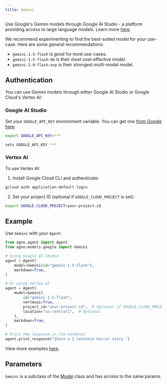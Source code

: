 ```yaml
---
title: Gemini
---
```


Use Google's Gemini models through Google AI Studio - a platform providing access to large language models. Learn more [here](https://ai.google.dev/aistudio).

We recommend experimenting to find the best-suited model for your use-case. Here are some general recommendations:

- `gemini-1.5-flash` is good for most use-cases.
- `gemini-1.5-flash-8b` is their most cost-effective model.
- `gemini-2.0-flash-exp` is their strongest multi-modal model.

## Authentication

You can use Gemini models through either Google AI Studio or Google Cloud's Vertex AI:

### Google AI Studio

Set your `GOOGLE_API_KEY` environment variable. You can get one [from Google here](https://ai.google.dev/aistudio).

<CodeGroup>

```bash Mac
export GOOGLE_API_KEY=***
```

```bash Windows
setx GOOGLE_API_KEY ***
```

</CodeGroup>

### Vertex AI

To use Vertex AI:

1. Install Google Cloud CLI and authenticate:
```bash
gcloud auth application-default login
```

2. Set your project ID (optional if `GOOGLE_CLOUD_PROJECT` is set):
```bash
export GOOGLE_CLOUD_PROJECT=your-project-id
```

## Example

Use `Gemini` with your `Agent`:

<CodeGroup>

```python agent.py
from agno.agent import Agent
from agno.models.google import Gemini

# Using Google AI Studio
agent = Agent(
    model=Gemini(id="gemini-1.5-flash"),
    markdown=True,
)

# Or using Vertex AI
agent = Agent(
    model=Gemini(
        id="gemini-1.5-flash",
        vertexai=True,
        project_id="your-project-id",  # Optional if GOOGLE_CLOUD_PROJECT is set
        location="us-central1",  # Optional
    ),
    markdown=True,
)

# Print the response in the terminal
agent.print_response("Share a 2 sentence horror story.")
```

</CodeGroup>

<Note> View more examples [here](../examples/models/gemini). </Note>

## Parameters

<Snippet file="model-google-params.mdx" />

`Gemini` is a subclass of the [Model](/reference/models/model) class and has access to the same params.
